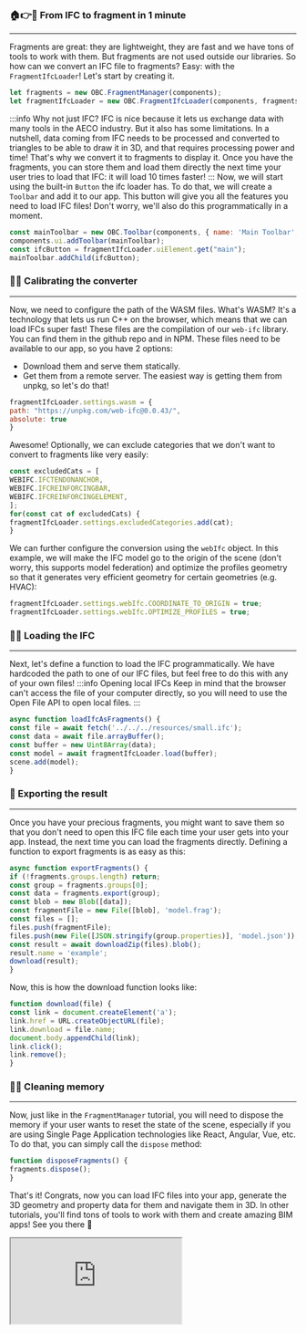 ### 🏠👉🤖 From IFC to fragment in 1 minute
___
Fragments are great: they are lightweight, they are fast and we
have tons of tools to work with them. But fragments are not used
outside our libraries. So how can we convert an IFC file to fragments?
Easy: with the `FragmentIfcLoader`! Let's start by creating it.

```js
let fragments = new OBC.FragmentManager(components);
let fragmentIfcLoader = new OBC.FragmentIfcLoader(components, fragments);
```
:::info Why not just IFC?
IFC is nice because it lets us exchange data with many tools in the
AECO industry. But it also has some limitations. In a nutshell,
data coming from IFC needs to be processed and converted to triangles
to be able to draw it in 3D, and that requires processing power
and time! That's why we convert it to fragments to display it.
Once you have the fragments, you can store them and load them
directly the next time your user tries to load that IFC: it will
load 10 times faster!
:::
Now, we will start using the built-in `Button` the ifc loader has.
To do that, we will create a `Toolbar` and add it to our app. This
button will give you all the features you need to load IFC files!
Don't worry, we'll also do this programmatically in a moment.

```js
const mainToolbar = new OBC.Toolbar(components, { name: 'Main Toolbar', position: 'bottom' });
components.ui.addToolbar(mainToolbar);
const ifcButton = fragmentIfcLoader.uiElement.get("main");
mainToolbar.addChild(ifcButton);
```
### 🔭🔧 Calibrating the converter
___
Now, we need to configure the path of the WASM files. What's WASM?
It's a technology that lets us run C++ on the browser, which means
that we can load IFCs super fast! These files are the compilation of
our `web-ifc` library. You can find them in the github repo and in NPM.
These files need to be available to our app, so you have 2 options:
- Download them and serve them statically.
- Get them from a remote server.
The easiest way is getting them from unpkg, so let's do that!

```js
fragmentIfcLoader.settings.wasm = {
path: "https://unpkg.com/web-ifc@0.0.43/",
absolute: true
}
```
Awesome! Optionally, we can exclude categories that we don't want
to convert to fragments like very easily:

```js
const excludedCats = [
WEBIFC.IFCTENDONANCHOR,
WEBIFC.IFCREINFORCINGBAR,
WEBIFC.IFCREINFORCINGELEMENT,
];
for(const cat of excludedCats) {
fragmentIfcLoader.settings.excludedCategories.add(cat);
}
```
We can further configure the conversion using the `webIfc` object.
In this example, we will make the IFC model go to the origin of
the scene (don't worry, this supports model federation) and
optimize the profiles geometry so that it generates very
efficient geometry for certain geometries (e.g. HVAC):

```js
fragmentIfcLoader.settings.webIfc.COORDINATE_TO_ORIGIN = true;
fragmentIfcLoader.settings.webIfc.OPTIMIZE_PROFILES = true;
```
### 🚗🔥 Loading the IFC
___
Next, let's define a function to load the IFC programmatically.
We have hardcoded the path to one of our IFC files, but feel free
to do this with any of your own files!
:::info Opening local IFCs
Keep in mind that the browser can't access the file of your
computer directly, so you will need to use the Open File API to
open local files.
:::

```js
async function loadIfcAsFragments() {
const file = await fetch('../../../resources/small.ifc');
const data = await file.arrayBuffer();
const buffer = new Uint8Array(data);
const model = await fragmentIfcLoader.load(buffer);
scene.add(model);
}
```
### 🎁 Exporting the result
___
Once you have your precious fragments, you might want to save them
so that you don't need to open this IFC file each time your user
gets into your app. Instead, the next time you can load the
fragments directly. Defining a function to export fragments
is as easy as this:

```js
async function exportFragments() {
if (!fragments.groups.length) return;
const group = fragments.groups[0];
const data = fragments.export(group);
const blob = new Blob([data]);
const fragmentFile = new File([blob], 'model.frag');
const files = [];
files.push(fragmentFile);
files.push(new File([JSON.stringify(group.properties)], 'model.json'));
const result = await downloadZip(files).blob();
result.name = 'example';
download(result);
}
```
Now, this is how the download function looks like:

```js
function download(file) {
const link = document.createElement('a');
link.href = URL.createObjectURL(file);
link.download = file.name;
document.body.appendChild(link);
link.click();
link.remove();
}
```
### 🧠🧼 Cleaning memory
___
Now, just like in the `FragmentManager` tutorial, you will need
to dispose the memory if your user wants to reset the state of the
scene, especially if you are using Single Page Application
technologies like React, Angular, Vue, etc. To do that, you
can simply call the `dispose` method:

```js
function disposeFragments() {
fragments.dispose();
}
```
That's it! Congrats, now you can load IFC files into your app,
generate the 3D geometry and property data for them and navigate
them in 3D. In other tutorials, you'll find tons of tools to
work with them and create amazing BIM apps! See you there 💪


  <iframe src="https://ifcjs.github.io/components/src/fragments/FragmentIfcLoader/index.html"></iframe>

  